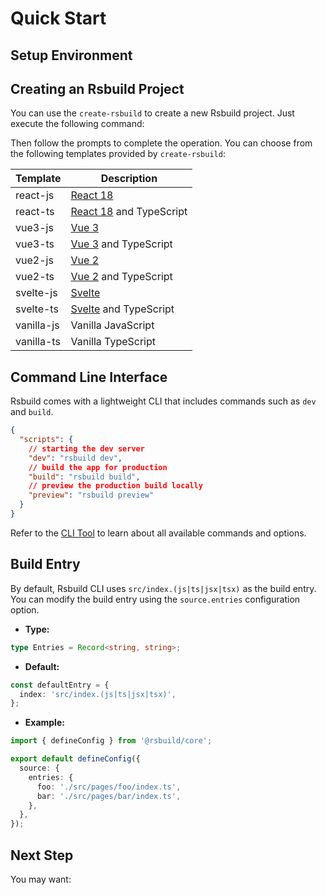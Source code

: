 # Quick Start

## Setup Environment


<NodeVersion />

## Creating an Rsbuild Project

You can use the `create-rsbuild` to create a new Rsbuild project. Just execute the following command:


<PackageManagerTabs command="create rsbuild@latest" />

Then follow the prompts to complete the operation. You can choose from the following templates provided by `create-rsbuild`:

| Template    | Description                                      |
| ----------- | ------------------------------------------------ |
| react-js    | [React 18](https://react.dev/)                   |
| react-ts    | [React 18](https://react.dev/) and TypeScript    |
| vue3-js     | [Vue 3](https://vuejs.org/)                      |
| vue3-ts     | [Vue 3](https://vuejs.org/) and TypeScript       |
| vue2-js     | [Vue 2](https://v2.vuejs.org/)                   |
| vue2-ts     | [Vue 2](https://v2.vuejs.org/) and TypeScript    |
| svelte-js   | [Svelte](https://svelte.dev/)                    |
| svelte-ts   | [Svelte](https://svelte.dev/) and TypeScript     |
| vanilla-js  | Vanilla JavaScript                               |
| vanilla-ts  | Vanilla TypeScript                               |

## Command Line Interface

Rsbuild comes with a lightweight CLI that includes commands such as `dev` and `build`.

```json
{
  "scripts": {
    // starting the dev server
    "dev": "rsbuild dev",
    // build the app for production
    "build": "rsbuild build",
    // preview the production build locally
    "preview": "rsbuild preview"
  }
}
```

Refer to the [CLI Tool](/guide/basic/cli) to learn about all available commands and options.

## Build Entry

By default, Rsbuild CLI uses `src/index.(js|ts|jsx|tsx)` as the build entry. You can modify the build entry using the `source.entries` configuration option.

- **Type:**

```ts
type Entries = Record<string, string>;
```

- **Default:**

```ts
const defaultEntry = {
  index: 'src/index.(js|ts|jsx|tsx)',
};
```

- **Example:**

```ts title="rsbuild.config.ts"
import { defineConfig } from '@rsbuild/core';

export default defineConfig({
  source: {
    entries: {
      foo: './src/pages/foo/index.ts',
      bar: './src/pages/bar/index.ts',
    },
  },
});
```

## Next Step

You may want:


<NextSteps>
  <Step
    href="/guide/start/features.html"
    title="All Features"
    description="Learn all features of Rsbuild"
  />
  <Step
    href="/guide/basic/config.html"
    title="Config"
    description="Learn how to configure Rsbuild"
  />
  <Step
    href="/guide/start/glossary.html"
    title="Glossary"
    description="Learn about Rsbuild related concepts"
  />
</NextSteps>
